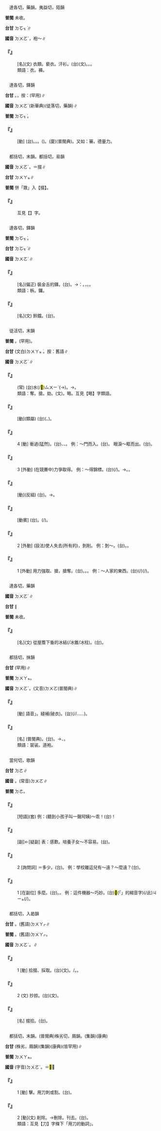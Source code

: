 
=={{ruby|襗|ㄉㄨㄛˊ}}==

　達各切，藥韻。夷益切，陌韻

'''普閩''' 未收。

'''台甘''' <rt>ㄉㆦㆶ ͘</rt>∥

'''國音''' <rt>ㄉㄨㄛˊ</rt>{{ruby|。|ㄧˋ}}{{ruby|。|ㄗㄜˊ}}，袍～∥

    

==='''『{{ruby|襗|ㄉㄨㄛˊ}}』'''===
: [名](文) 衣類。褻衣。汗衫。(台)(文){{ruby|褲|ㄎㆦ˪}}。{{ruby|內|ㄌㄞ˫}}{{ruby|衫|ㄙㆩ}}。{{ruby|睏|ㄎㄨㄣ˪}}{{ruby|衫|ㄙㆩ}}。
:類語：衣。褲。
:
    

=={{ruby|度|ㄉㄨㄛˊ}}==

　達各切，鐸韻

'''台甘''' {{ruby|(文)|ㄉㆦㆶ ͘}}。{{ruby|(語)|ㄉㆦ˫}}{{ruby|。|ㄉㄜˊ}}，按：(罕用)∥

'''國音''' <rt>ㄉㄨㄛˊ</rt>(新華典)(徒落切，藥韻)∥

'''普閩''' <rt>ㄉㆦㆶ ͘</rt>。

    

==='''『{{ruby|忖|ㄘㄨㄣˇ}}{{ruby|度|ㄉㄨㄛˊ}}』'''===
: [動] (台){{ruby|忖|ㄘㄨㄣˋ}}{{ruby|度|ㄉㆦㆶ ͘}}。{{ruby|量|ㄌㄧㆲ˫}}{{ruby|度|ㄉㆦㆶ ͘}}。{{ruby|揣|ㄘㄨㄧˋ}}{{ruby|測|ㄑㄧㆤㆶ}}。({{ruby|猜|ㄘㄞ}}{{ruby|度|ㄉㆦㆶ ͘}})。(廈){{ruby|猜|ㄘㄞ}}{{ruby|度|ㄉㆦㆶ ͘}}(普閩典)。又如：審{{ruby|度|ㄉㄨㄛˊ}}。{{ruby|度|ㄉㄨㄛˊ}}德量力。
    

=={{ruby|敪|ㄉㄨㄛˊ}}==

　都括切，末韻。都括切，易韻

'''國音''' <rt>ㄉㄨㄛˊ</rt>。{{ruby|(語)|ㄉㄨㄛ}}＝掇∥

'''台甘''' <rt>ㄉㄨㄚㆵ</rt>∥

'''普閩''' 併「敪」入【掇】。

    

==='''『{{ruby|敁|ㄉㄧㄢ}}{{ruby|敪|ㄉㄨㄛˊ}}』'''===
:  互見【{{ruby|敁|ㄉㄧㄢ}}】字。
    

=={{ruby|鐸|ㄉㄨㄛˊ}}==

　達各切，鐸韻

'''普閩''' <rt>ㄉㆦㆶ ͘</rt>。

'''台甘''' <rt>ㄉㆦㆶ ͘</rt>∥

'''國音''' <rt>ㄉㄨㄛˊ</rt>∥

    

==='''『{{ruby|木|ㄇㄨˋ}}{{ruby|鐸|ㄉㄨㄛˊ}}』'''===
: [名](偏正) 裝金舌的鐸。(台){{ruby|木|ㆠㆦㆶ ͘}}{{ruby|鐸|ㄉㆦㆶ ͘}}。→{{ruby|比|ㄅㄧˋ}}{{ruby|喻|ㆡㄨ˫/ㄌㄨ˫}}：{{ruby|教|ㄍㄠ˪}}{{ruby|化|ㄏㄨㄚ˪}}。{{ruby|古|ㄍㆦˋ}}{{ruby|早|ㄗㄚˋ}}{{ruby|鳴|ㆠㄧㄥˊ}}{{ruby|含|ㄏㆰˊ}}{{ruby|鈴|ㄌㄧㄥˊ}}{{ruby|宣|ㄙㄨㄢ}}{{ruby|布|ㄅㆦ˪}}{{ruby|政|ㄐㄧㄥ˪}}{{ruby|令|ㄌㄧㄥ˫}}，{{ruby|教|ㄍㄠ˪}}{{ruby|化|ㄏㄨㄚ˪}}{{ruby|民|ㆠㄧㄣˊ}}{{ruby|眾|ㄐㄧㆲ˪}}。{{ruby|今|ㄍㄧㆬ}}{{ruby|台|ㄉㄞˊ}}{{ruby|語|ㆣㄨˋ/ㆣㄧˋ}}{{ruby|叩|ㄎㄚ˪}}{{ruby|柝|ㄎㆦㆶ}}{{ruby|猶|ㄧㄠˋ}}{{ruby|含|ㄏㆰˊ}}{{ruby|有|ㄨ˫}}{{ruby|教|ㄍㄠ˪}}{{ruby|訓|ㄏㄨㄣ˪}}{{ruby|丌|ㆤ}}{{ruby|意|ㄧ˪}}{{ruby|思|ㄙㄨ˪}}。
:類語：柝。鑼。
:
    

==='''『{{ruby|鐸|ㄉㄨㄛˊ}}』'''===
: [名](文) 鈴鐺。(台){{ruby|含|ㄏㆰˊ}}{{ruby|鈴|ㄌㄧㄥˊ}}。
    

=={{ruby|奪|ㄉㄨㄛˊ}}==

　徒活切，末韻

'''普閩''' {{ruby|(文)|ㄉㄨㄚㆵ ͘}}。{{ruby|(白)|ㄉㄨㄚㆷ}}(罕用)。

'''台甘''' (文白)<rt>ㄉㄨㄚㆵ ͘</rt>{{ruby|。|ㄉㆤㆷ ͘}}。按：舊語∥

'''國音''' <rt>ㄉㄨㄛˊ</rt>∥

    

==='''『{{ruby|光|ㄍㄨㄤ}}{{ruby|彩|ㄘㄞˇ}}{{ruby|奪|ㄉㄨㄛˊ}}{{ruby|目|ㄇㄨˋ}}』'''===
: (常) (台)水(/<mark>&#xffad0;</mark>)<rt>ㄙㄨㄧˋ</rt>{{ruby|色|ㄒㄧㆤㆶ}}{{ruby|會|ㄨㆤ˫/ㆤ˫}}{{ruby|映|ㄧㆩ˫}}{{ruby|人|ㄌㄤˊ}}{{ruby|丌|ㆤ}}{{ruby|目|ㆠㄚㆶ ͘}}{{ruby|珠|ㄗㄨ}}(→{{ruby|睭|ㄐㄧㄨ}})。→{{ruby|真|ㄐㄧㄣ}}{{ruby|美|ㆠㄧˋ}}{{ruby|麗|ㄌㆤ˫}}。
:類語：奪。搶。劫。{{ruby|剽|ㄆㄧㄠˋ}}(文)。略。互見【略】字類語。
:
    

==='''『{{ruby|訛|ㄜˊ}}{{ruby|奪|ㄉㄨㄛˊ}}』'''===
: [動](類屬) (台)({{ruby|文|ㆠㄨㄣˊ}}{{ruby|字|ㆢㄧ˫/ㄌㄧ˫}}、{{ruby|行|ㄏㄧㄥˊ}}{{ruby|文|ㆠㄨㄣˊ}}){{ruby|有|ㄨ˫}}{{ruby|錯|ㄘㄜ˪}}{{ruby|誤|ㆣㆦ˫/ㄫㆦ˫}}{{ruby|或|ㄧㄚㆷ ͘}}{{ruby|是|ㄒㄧ˫}}{{ruby|漏|ㄌㄠ˪}}{{ruby|溝|ㄍㄠ}}。
    

==='''『{{ruby|奪|ㄉㄨㄛˊ}}』'''===
:4  [動] 衝過(猛然)。(台){{ruby|強|ㄍㄧㆲˊ}}{{ruby|<mark>&#xffad2;</mark>|ㄌㆲ˪}}、{{ruby|衝|ㄑㄧㆲ}}、{{ruby|搢|ㄐㆪ˪}}。 例：～門而入。(台){{ruby|<mark>&#xffad2;</mark>|ㄌㆲ˪}}{{ruby|門|ㄇㆭˊ}}{{ruby|入|ㄌㄧㆴ ͘}}{{ruby|去|ㄎㄧ˪}}。 眼淚～眶而出。(台){{ruby|目|ㆠㄚㆶ ͘}}{{ruby|屎|ㄙㄞˋ}}{{ruby|汪|ㆲ}}{{ruby|汪|ㆲ}}{{ruby|流|ㄌㄠˊ}}。
    

==='''『{{ruby|奪|ㄉㄨㄛˊ}}』'''===
:3  [外動] (在競賽中)力爭取得。 例：～得錦標。(台){{ruby|提|ㄊㆤㆷ}}(/{{ruby|搶|ㄑㄧㆧˋ/ㄑㄧㆫˋ}}){{ruby|頭|ㄊㄠˊ}}{{ruby|彩|ㄘㄞˋ}}。→{{ruby|錦|ㆣㄧㆬˋ/ㄍㄧㆬˋ}}{{ruby|標|ㄅㄧㄠ}}。{{ruby|奪|ㄉㄨㄚㆵ ͘}}{{ruby|冠|ㄍㄨㄢ˪}}{{ruby|軍|ㄍㄨㄣ}}。
    

==='''『{{ruby|定|ㄉㄧㄥˋ}}{{ruby|奪|ㄉㄨㄛˊ}}』'''===
: [動](反組) (台){{ruby|決|ㄍㄨㄚㆵ}}{{ruby|定|ㄉㄧㄥ˫}}{{ruby|去|ㄎㄧ˪}}{{ruby|取|ㄘㄨˋ}}。→{{ruby|刪|ㄙㄢ}}{{ruby|改|ㄍㄞˋ}}。
    

==='''『{{ruby|奪|ㄉㄨㄛˊ}}{{ruby|嫡|ㄉㄧˊ}}』'''===
: [動賓] (台){{ruby|庶|ㄙㄨ˪}}{{ruby|出|ㄘㄨㆵ}}。{{ruby|傍|ㄅㆲˊ}}{{ruby|系|ㄏㆤ˫}}{{ruby|搶|ㄑㄧㆧˋ/ㄑㄧㆫˋ}}{{ruby|本|ㄅㄨㄣˋ}}{{ruby|房|ㄅㄤˊ}}(/{{ruby|嫡|ㄉㄧㆤㆶ}}{{ruby|系|ㄏㆤ˫}}){{ruby|丌|ㆤ}}{{ruby|地|ㄉㄨㆤ˫/ㄉㆤ˫}}{{ruby|位|ㄨㄧ˫}}。
    

==='''『{{ruby|奪|ㄉㄨㄛˊ}}』'''===
:2  [外動] (設法)使人失去(所有的)，剝削。 例：剝～。(台){{ruby|剝|ㄅㄚㆶ}}{{ruby|奪|ㄉㄨㄚㆵ ͘}}。{{ruby|剝|ㄅㄚㆶ}}{{ruby|削|ㄒㄧㄚㆷ}}。
    

==='''『{{ruby|奪|ㄉㄨㄛˊ}}』'''===
:1  [外動] 用力強取、搶，搶奪。(台){{ruby|奪|ㄉㄨㄚㆵ ͘}}。{{ruby|強|ㄍㄧㆲˊ}}{{ruby|提|ㄊㆤㆷ ͘}}。{{ruby|搶|ㄑㄧㆫˋ/ㄑㄧㆧˋ}}。 例：～人家的東西。(台){{ruby|奪|ㄉㄨㄚㆵ ͘}}(/{{ruby|搶|ㄑㄧㆧˋ/ㄑㄧㆫˋ}}){{ruby|人|ㄌㄤˊ}}{{ruby|丌|ㆤ}}{{ruby|物|ㄇㆭㆷ ͘/ㄇㄧㆷ ͘}}(/{{ruby|財|ㄗㄞˊ}}{{ruby|產|ㄙㄢˋ}})。
    

=={{ruby|<mark>&#xf9060;</mark>|ㄉㄨㄛˊ}}==

　達各切，藥韻

'''國音''' <rt>ㄉㄨㄛˊ</rt>∥

'''台甘''' {{ruby|(文)|ㄉㆦㆶ ͘}}∥

'''普閩''' 未收。

    

==='''『{{ruby|<mark>&#xf9060;</mark>|ㄉㄨㄛˊ}}』'''===
: [名](文) 從屋簷下垂的冰結(/冰錐/冰柱)。(台){{ruby|由|ㄧㄨˊ}}{{ruby|簷|ㄋㄧˊ}}{{ruby|前|ㄐㆪˊ}}{{ruby|墜|ㄊㄨㄧ˫}}{{ruby|落|ㄌㄜㆷ ͘}}{{ruby|丌|ㆤ}}{{ruby|冰|ㄅㄧㄥ}}{{ruby|枝|ㄍㄧ}}。
    

=={{ruby|裰|ㄉㄨㄛˊ}}==

　都括切，抹韻

'''台甘''' {{ruby|(文)|ㄉㄨㄚㆵ}}(罕用)∥

'''普閩''' <rt>ㄉㄨㄚㆵ</rt>。

'''國音''' <rt>ㄉㄨㄛˊ</rt>。(又音)<rt>ㄉㄨㄛ</rt>(普閩典)∥

    

==='''『{{ruby|裰|ㄉㄨㄛˊ}}』'''===
: [動] 語音{{ruby|「|ㄉㄨㄛ}}」。縫補(破衣)。(台){{ruby|補|ㄅㆦˋ}}{{ruby|<mark>&#xffdea;</mark>|ㄊㆪ˫}}(/{{ruby|<mark>&#xffde7;</mark>|ㄊㆪ˫}}/{{ruby|綻|ㄊㆪ˫}}……)。
    

==='''『{{ruby|直|ㄓˊ}}{{ruby|裰|ㄉㄨㄛˊ}}』'''===
: [名] {{ruby|直|ㄓˊ}}{{ruby|裰|ㄉㄨㄛ}}(普閩典)。(台){{ruby|古|ㄍㆦˋ}}{{ruby|早|ㄗㄚˋ}}{{ruby|稱|ㄑㄧㄥ}}{{ruby|便|ㄅㄧㄢ˫}}{{ruby|衣|ㄧ}}。→{{ruby|和|ㄏㄨㆤˊ/ㄏㆤˊ}}{{ruby|尚|ㄒㄧㆫ˫/ㄒㄧㆧ˫}}、{{ruby|道|ㄉㄜ˫}}{{ruby|士|ㄙㄨ˫}}{{ruby|穿|ㄑㄧㄥ˫}}{{ruby|丌|ㆤ}}{{ruby|長|ㄉㆭˊ}}{{ruby|衫|ㄙㆩ}}。
:類語：袈裟。道袍。
:
    

=={{ruby|多|ㄉㄨㄛˊ}}==

　當何切，歌韻

'''台甘''' <rt>ㄉㄜ</rt>∥

'''國音''' {{ruby|(語)|ㄉㄨㄛˊ}}。(常音)<rt>ㄉㄨㄛ</rt>∥

'''普閩''' <rt>ㄉㄜ</rt>。

    

==='''『{{ruby|多|ㄉㄨㄛˊ}}{{ruby|乖|ㄍㄨㄞ}}』'''===
: [短語](套) 例：(聽到小孩子叫一聲阿姨)～乖！(台){{ruby|( )|ㄏㆤㆷ}}{{ruby|( )|ㆤ˪}}{{ruby|誠|ㄐㄧㆩˊ}}{{ruby|乖|ㄍㄨㄞ}}！
    

==='''『{{ruby|多|ㄉㄨㄛˊ}}{{ruby|麼|ㄇㄜ}}』'''===
: [副]←[疑副] 表：感歎。培養子女～不容易。(台){{ruby|成|ㄑㄧㆩˊ}}{{ruby|囝|ㄍㆩˋ/ㄍㄧㆩˋ}}{{ruby|弟|ㄉㄧ˫}}{{ruby|偌|ㆡㄨㄚ˫/ㆣㄨㄚ˫}}{{ruby|仔|ㄚ}}{{ruby|恁|ㄌㄧㄣ˪}}{{ruby|困|ㄎㄨㄣ˪}}{{ruby|難|ㄌㄢˊ}}{{ruby|咧|ㄌㆤ}}。
    

==='''『{{ruby|多|ㄉㄨㄛˊ}}』'''===
:2  [詢問詞] ＝多少。(台){{ruby|若|ㄌㄨㄚ˫/ㆣㄨㄚ˫}}。 例：學校離這兒有～遠？～麼遠？(台){{ruby|若|ㄌㄨㄚ˫/ㆣㄨㄚ˫}}{{ruby|遠|ㄏㆭ˫}}。
    

==='''『{{ruby|多|ㄉㄨㄛˊ}}』'''===
:1  [在副位] 多麼。(台){{ruby|表|ㄅㄧㄠˋ}}{{ruby|示|ㄒㄧ˫}}{{ruby|驚|ㄍㄧㆩ}}{{ruby|奇|ㄍㄧˊ}}。{{ruby|呵|ㄜ˫}}{{ruby|咾|ㄌㄜˋ}}。 例：這件機器～巧妙。(台)<mark>&#xffb50;</mark>(「{{ruby|此|ㄐㄧˋ}}{{ruby|一|ㄐㄧㆵ ͘}}」的縮音字)(/此)<rt>ㄐㄧㆵ</rt>{{ruby|個|ㆤˊ}}{{ruby|機|ㄍㄧ/ㄍㆤ/ㄍㄨㆤㆷ}}{{ruby|器|ㄎㄧ˪}}{{ruby|誠|ㄐㄧㆩˊ}}{{ruby|恁|ㄌㄧㄣ˪}}(/{{ruby|外|ㆣㄨㄚ˫}}{{ruby|仔|ㄚ}}{{ruby|恁|ㄌㄧㄣ˪}}){{ruby|奇|ㄍㄧˊ}}{{ruby|巧|ㄎㄚˋ}}{{ruby|咧|ㄌㆤ˪}}。
    

=={{ruby|掇|ㄉㄨㄛˊ}}==

　都括切，入曷韻

'''台甘''' {{ruby|(文)|ㄉㄨㄚㆵ}}。(舊語)<rt>ㄉㄨㄚㆷ</rt>∥

'''普閩''' {{ruby|(文)|ㄉㄨㄚㆵ}}。(舊語)<rt>ㄉㄨㄚㆷ</rt>。

'''國音''' <rt>ㄉㄨㄛˊ</rt>。{{ruby|(語)|ㄉㄨㄛ/ㄉㄨㄛˋ}}∥

    

==='''『{{ruby|掇|ㄉㄨㄛˊ}}』'''===
:1  [動] 拾掇、採取。(台)(文){{ruby|<mark>&#xf8f6c;</mark>|ㄎㄧㄜㆷ}}。{{ruby|拾|ㄒㄧㆴ ͘}}/{{ruby|拾|ㄎㄧㄜㆷ}}{{ruby|拾|ㄒㄧㆴ ͘}}。{{ruby|挽|ㆠㄢˋ}}。
    

==='''『{{ruby|掇|ㄉㄨㄛˊ}}』'''===
:2  (文) 抄掠。(台){{ruby|抄|ㄘㄠ}}{{ruby|掠|ㄌㄧㄚㆷ ͘}}(文)。
    

==='''『{{ruby|拾|ㄕˊ}}{{ruby|掇|·ㄉㄨㄛˊ}}』'''===
: [名] 掇拾。(台){{ruby|拾|ㄎㄧㄜㆷ}}{{ruby|拾|ㄒㄧㆴ ͘}}。
    

=={{ruby|剟|ㄉㄨㄛˊ}}==

　都括切，末韻。(普閩典)株劣切，屑韻。(集韻)(康典)

'''台甘''' {{ruby|(文)|ㄉㄨㄚㆵ}}{{ruby|。|ㄗㄨㄚㆵ}}(株劣，屑韻)(集韻)(康典)(皆罕用)∥

'''普閩''' <rt>ㄉㄨㄚㆵ</rt>。

'''國音''' (字音)<rt>ㄉㄨㄛˊ</rt>。{{ruby|(語)|ㄉㄨㄛ}}＝<mark>&#xf96f0;</mark>∥

    

==='''『{{ruby|剟|ㄉㄨㄛˊ}}』'''===
:1  [動] 擊。用刀刺或割。(台){{ruby|用|ㄧㆲ˫}}{{ruby|刀|ㄉㄜ}}{{ruby|刺|ㄑㄧ˪}}{{ruby|或|ㄧㄚㆷ ͘}}{{ruby|是|ㄒㄧ˫}}{{ruby|割|ㄍㄨㄚㆷ}}。
    

==='''『{{ruby|剟|ㄉㄨㄛˊ}}』'''===
:2  [動](文) 削除。→刪除。刊去。(台){{ruby|剟|ㄉㄨㄚㆵ}}。
:類語：互見【刀】字條下「用刀的動詞」。
:
    
